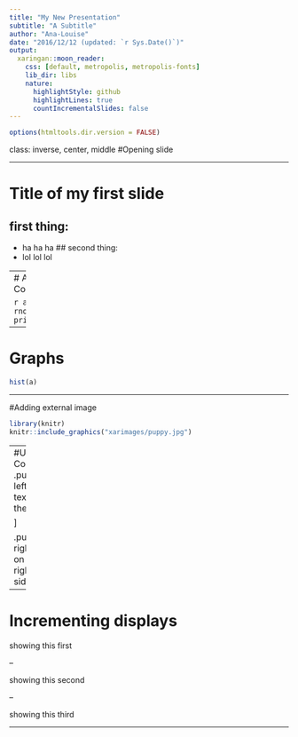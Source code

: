 ```yaml
---
title: "My New Presentation"
subtitle: "A Subtitle"
author: "Ana-Louise"
date: "2016/12/12 (updated: `r Sys.Date()`)"
output:
  xaringan::moon_reader:
    css: [default, metropolis, metropolis-fonts]
    lib_dir: libs
    nature:
      highlightStyle: github
      highlightLines: true
      countIncrementalSlides: false
---
```


```r
options(htmltools.dir.version = FALSE)
```

class: inverse, center, middle
#Opening slide

---


# Title of my first slide
## first thing: 
- ha ha ha 
## second thing: 
- lol lol lol 


---
# Adding R Codeblocks

```r
a <- rnorm(10,0,1)
print(a)
```

---

# Graphs 
```r
hist(a)
```
---

#Adding external image 
```r
library(knitr)
knitr::include_graphics("xarimages/puppy.jpg")
```

---
#Using Columns 
.pull-left[
texint on the left

]

.pull-right [
on the right side 
]

---

# Incrementing displays

showing this first 

--

showing this second 

--

showing this third 

---
